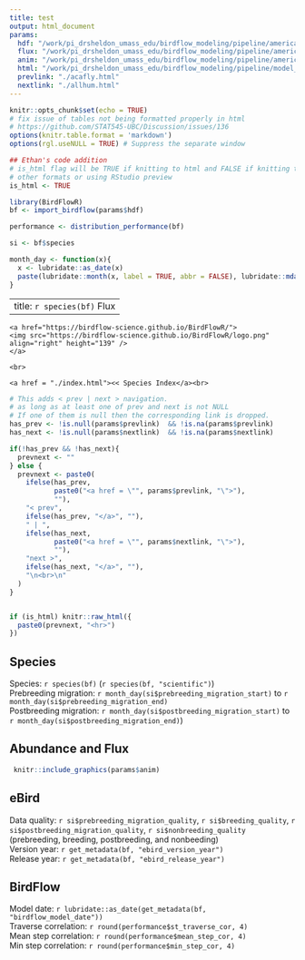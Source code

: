 ```yaml
---
title: test
output: html_document
params:
  hdf: "/work/pi_drsheldon_umass_edu/birdflow_modeling/pipeline/americas/acafly_100km/acafly_2022_100km_obs1.0_ent0.001924_dist0.008177_pow0.4167.hdf5"
  flux: "/work/pi_drsheldon_umass_edu/birdflow_modeling/pipeline/americas/aldfly_100km/aldfly_flux.rds"
  anim: "/work/pi_drsheldon_umass_edu/birdflow_modeling/pipeline/americas/aldfly_100km/aldfly_anim.gif"
  html: "/work/pi_drsheldon_umass_edu/birdflow_modeling/pipeline/model_release_staging/flux/aldfly.html"
  prevlink: "./acafly.html"
  nextlink: "./allhum.html"
---
```


```r
knitr::opts_chunk$set(echo = TRUE)
# fix issue of tables not being formatted properly in html
# https://github.com/STAT545-UBC/Discussion/issues/136
options(knitr.table.format = 'markdown')
options(rgl.useNULL = TRUE) # Suppress the separate window

## Ethan's code addition
# is_html flag will be TRUE if knitting to html and FALSE if knitting to 
# other formats or using RStudio preview
is_html <- TRUE

library(BirdFlowR)
bf <- import_birdflow(params$hdf)

performance <- distribution_performance(bf)

si <- bf$species

month_day <- function(x){
  x <- lubridate::as_date(x) 
  paste(lubridate::month(x, label = TRUE, abbr = FALSE), lubridate::mday(x))
}


```
---
title: `r species(bf)` Flux
---


```asis

<a href="https://birdflow-science.github.io/BirdFlowR/">
<img src="https://birdflow-science.github.io/BirdFlowR/logo.png" align="right" height="139" />
</a>

<br>

<a href = "./index.html"><< Species Index</a><br>
```



```r
# This adds < prev | next > navigation.  
# as long as at least one of prev and next is not NULL
# If one of them is null then the corresponding link is dropped.
has_prev <- !is.null(params$prevlink)  && !is.na(params$prevlink)
has_next <- !is.null(params$nextlink)  && !is.na(params$nextlink)

if(!has_prev && !has_next){
  prevnext <- ""
} else {
  prevnext <- paste0(
    ifelse(has_prev, 
           paste0("<a href = \"", params$prevlink, "\">"),
           ""),
    "< prev", 
    ifelse(has_prev, "</a>", ""),
    " | ", 
    ifelse(has_next, 
           paste0("<a href = \"", params$nextlink, "\">"),
           ""),
    "next >", 
    ifelse(has_next, "</a>", ""), 
    "\n<br>\n"
  )
}


if (is_html) knitr::raw_html({
  paste0(prevnext, "<hr>")  
})
```

## Species
Species: `r species(bf)`  (`r species(bf, "scientific")`)  
Prebreeding migration: `r month_day(si$prebreeding_migration_start)` to 
`r month_day(si$prebreeding_migration_end)`  
Postbreeding migration: `r month_day(si$postbreeding_migration_start)` to 
`r month_day(si$postbreeding_migration_end)`)  

## Abundance and Flux

```r
 knitr::include_graphics(params$anim)


```


## eBird
Data quality: `r si$prebreeding_migration_quality`, 
`r si$breeding_quality`, 
`r si$postbreeding_migration_quality`, 
`r si$nonbreeding_quality`
(prebreeding, breeding, postbreeding, and nonbeeding)  
Version year: `r get_metadata(bf, "ebird_version_year")`   
Release year: `r get_metadata(bf, "ebird_release_year")`   

## BirdFlow
Model date: `r lubridate::as_date(get_metadata(bf, "birdflow_model_date"))`  
Traverse correlation: `r round(performance$st_traverse_cor, 4)`  
Mean step correlation: `r round(performance$mean_step_cor, 4)`  
Min step correlation: `r round(performance$min_step_cor, 4)`  

   

